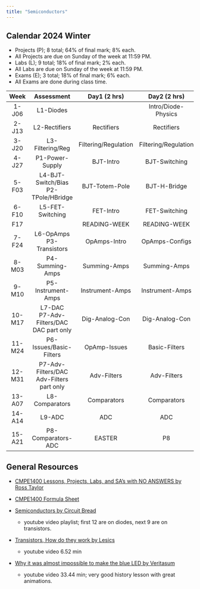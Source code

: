 ```yaml
---
title: "Semiconductors"
---
```


## Calendar 2024 Winter

- Projects (P); 8 total; 64% of final mark; 8% each.
- All Projects are due on Sunday of the week at 11:59 PM.
- Labs (L); 9 total; 18% of final mark; 2% each.
- All Labs are due on Sunday of the week at 11:59 PM.
- Exams (E); 3 total; 18% of final mark; 6% each.
- All Exams are done during class time.

|Week|Assessment|Day1 (2 hrs)|Day2 (2 hrs)|Day3 (1 hr)|
|:-:|:-:|:-:|:-:|:-:|
|1-J06|L1-Diodes||Intro/Diode-Physics|Diode-Models|
|2-J13|L2-Rectifiers|Rectifiers|Rectifiers|Rectifiers|
|3-J20|L3-Filtering/Reg|Filtering/Regulation|Filtering/Regulation|Filtering/Regulation|
|4-J27|P1-Power-Supply|BJT-Intro|BJT-Switching|BJT-Biasing|
|5-F03|L4-BJT-Switch/Bias<br> P2-TPole/HBridge|BJT-Totem-Pole|BJT-H-Bridge|BJT-H-Bridge|
|6-F10|L5-FET-Switching|FET-Intro|FET-Switching|Exam1-Diode-Apps|
|F17||READING-WEEK|READING-WEEK|READING-WEEK|
|7-F24|L6-OpAmps<br> P3-Transistors|OpAmps-Intro|OpAmps-Configs|OpAmps-Diff-Amps|
|8-M03|P4-Summing-Amps|Summing-Amps|Summing-Amps|Exam2-Transistor-Apps|
|9-M10|P5-Instrument-Amps|Instrument-Amps|Instrument-Amps|Instrument-Amps|
|10-M17|L7-DAC<br> P7-Adv-Filters/DAC<br> DAC part only|Dig-Analog-Con|Dig-Analog-Con|Dig-Analog-Con|
|11-M24|P6-Issues/Basic-Filters|OpAmp-Issues|Basic-Filters|Basic-Filters|
|12-M31|P7-Adv-Filters/DAC<br> Adv-Filters part only|Adv-Filters|Adv-Filters|Adv-Filters|
|13-A07|L8-Comparators|Comparators|Comparators|Exam3-OpAmp-Apps|
|14-A14|L9-ADC|ADC|ADC|EASTER|
|15-A21|P8-Comparators-ADC|EASTER|P8|P8|

## General Resources

- [CMPE1400 Lessons, Projects, Labs, and SA's with NO ANSWERS by Ross Taylor](assets/CMPE1400PDFs.pdf){target="_blank"}

- [CMPE1400 Formula Sheet](assets/CMPE1400-Formula-Sheet.pdf){target="_blank"}

- [Semiconductors by Circuit Bread](https://www.youtube.com/watch?v=n2S7kN12RDQ&list=PLfYdTiQCV_p7sDswtLZKK43BWOd2mTmHC){target="_blank"}
  - youtube video playlist; first 12 are on diodes, next 9 are on transistors.

- [Transistors, How do they work by Lesics](https://www.youtube.com/watch?v=7ukDKVHnac4){target="_blank"}
  - youtube video 6.52 min

- [Why it was almost impossible to make the blue LED by Veritasum](https://www.youtube.com/watch?v=AF8d72mA41M){target="_blank"}
  - youtube video 33.44 min; very good history lesson with great animations.